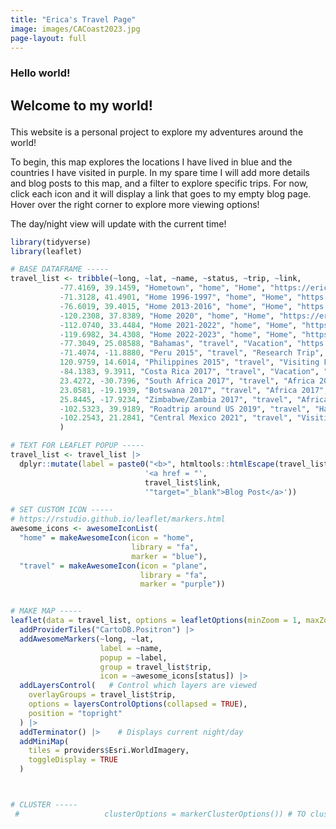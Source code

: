 ```yaml
---
title: "Erica's Travel Page"
image: images/CACoast2023.jpg
page-layout: full
---
```


<h3>**Hello world!**</h3>

<h2 class="custom-subtitle">

Welcome to my world!

</h2>

This website is a personal project to explore my adventures around the world!

To begin, this map explores the locations I have lived in blue and the countries I have visited in purple. In my spare time I will add more details and blog posts to this map, and a filter to explore specific trips. For now, click each icon and it will display a link that goes to my empty blog page. Hover over the right corner to explore more viewing options!

The day/night view will update with the current time!

```r
library(tidyverse)
library(leaflet)

# BASE DATAFRAME -----
travel_list <- tribble(~long, ~lat, ~name, ~status, ~trip, ~link,
           -77.4169, 39.1459, "Hometown", "home", "Home", "https://ericamarie9016.github.io/travels/posts.html",
           -71.3128, 41.4901, "Home 1996-1997", "home", "Home", "https://ericamarie9016.github.io/travels/posts.html",
           -76.6019, 39.4015, "Home 2013-2016", "home", "Home", "https://ericamarie9016.github.io/travels/posts.html",
           -120.2308, 37.8389, "Home 2020", "home", "Home", "https://ericamarie9016.github.io/travels/posts.html",
           -112.0740, 33.4484, "Home 2021-2022", "home", "Home", "https://ericamarie9016.github.io/travels/posts.html",
           -119.6982, 34.4308, "Home 2022-2023", "home", "Home", "https://ericamarie9016.github.io/travels/posts.html",
           -77.3049, 25.08588, "Bahamas", "travel", "Vacation", "https://ericamarie9016.github.io/travels/posts.html",
           -71.4074, -11.8880, "Peru 2015", "travel", "Research Trip", "https://ericamarie9016.github.io/travels/posts.html",
           120.9759, 14.6014, "Philippines 2015", "travel", "Visiting Friends", "https://ericamarie9016.github.io/travels/posts.html",
           -84.1383, 9.3911, "Costa Rica 2017", "travel", "Vacation", "https://ericamarie9016.github.io/travels/posts.html",
           23.4272, -30.7396, "South Africa 2017", "travel", "Africa 2017", "https://ericamarie9016.github.io/travels/posts.html",
           23.0581, -19.1939, "Botswana 2017", "travel", "Africa 2017", "https://ericamarie9016.github.io/travels/posts.html",
           25.8445, -17.9234, "Zimbabwe/Zambia 2017", "travel", "Africa 2017", "https://ericamarie9016.github.io/travels/posts.html",
           -102.5323, 39.9189, "Roadtrip around US 2019", "travel", "Half-year Roadtrip", "https://ericamarie9016.github.io/travels/posts.html",
           -102.2543, 21.2841, "Central Mexico 2021", "travel", "Visiting Friends", "https://ericamarie9016.github.io/travels/posts.html"
           )

# TEXT FOR LEAFLET POPUP -----
travel_list <- travel_list |> 
  dplyr::mutate(label = paste0("<b>", htmltools::htmlEscape(travel_list$name), "</b> <br>",
                              '<a href = "',
                              travel_list$link, 
                              '"target="_blank">Blog Post</a>'))

# SET CUSTOM ICON -----
# https://rstudio.github.io/leaflet/markers.html
awesome_icons <- awesomeIconList(
  "home" = makeAwesomeIcon(icon = "home",
                           library = "fa",
                           marker = "blue"),
  "travel" = makeAwesomeIcon(icon = "plane",
                             library = "fa",
                             marker = "purple"))


# MAKE MAP -----
leaflet(data = travel_list, options = leafletOptions(minZoom = 1, maxZoom = NULL)) |> 
  addProviderTiles("CartoDB.Positron") |> 
  addAwesomeMarkers(~long, ~lat, 
                    label = ~name,
                    popup = ~label, 
                    group = travel_list$trip,
                    icon = ~awesome_icons[status]) |> 
  addLayersControl(   # Control which layers are viewed
    overlayGroups = travel_list$trip,
    options = layersControlOptions(collapsed = TRUE),
    position = "topright"
  ) |> 
  addTerminator() |>    # Displays current night/day
  addMiniMap(
    tiles = providers$Esri.WorldImagery,
    toggleDisplay = TRUE
  )



# CLUSTER -----
 #                   clusterOptions = markerClusterOptions()) # TO cluster, but not until there are more markers, only cluster travels and not home??
```

